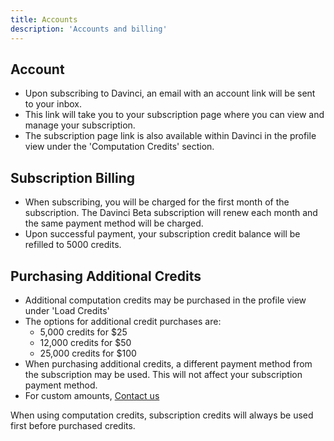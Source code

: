 ```yaml
---
title: Accounts
description: 'Accounts and billing'
---
```


## Account
- Upon subscribing to Davinci, an email with an account link will be sent to your inbox.
- This link will take you to your subscription page where you can view and manage your subscription.
- The subscription page link is also available within Davinci in the profile view under the 'Computation Credits' section.

## Subscription Billing
- When subscribing, you will be charged for the first month of the subscription. The Davinci Beta subscription will renew each month and the same payment method will be charged.
- Upon successful payment, your subscription credit balance will be refilled to 5000 credits.

## Purchasing Additional Credits
- Additional computation credits may be purchased in the profile view under 'Load Credits'
- The options for additional credit purchases are:
    - 5,000 credits for $25
    - 12,000 credits for $50
    - 25,000 credits for $100
- When purchasing additional credits, a different payment method from the subscription may be used. This will not affect your subscription payment method.
- For custom amounts, [Contact us](https://www.celedonsolutions.com/contact)

<Note>When using computation credits, subscription credits will always be used first before purchased credits.</Note>

